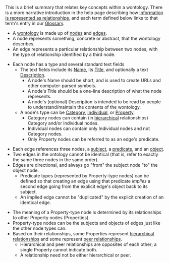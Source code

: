<!-- Copyright (c)  2010  Glen E. Ivey
     Permission is granted to copy, distribute and/or modify this document
     under the terms of the GNU Free Documentation License, Version 1.3;
     with no Invariant Sections, no Front-Cover Texts, and no Back-Cover Texts.
     A copy of the license is in the file COPYING.DOCUMENTATION
  -->
<!-- ads: "Information Architecture with Ontologies" -->
<amazonwidget adcode="ed7d9394-e0d3-450a-bebb-ca632b7b99d6" />
This is a brief summary that relates key concepts within a wontology.  There is a more narrative introduction in the help page describing how [[WmHelp:InformationAsRelationships|information is represented as relationships]], and each term defined below links to that term's entry in our [[WmHelp:GlossaryAtoO|Glossary]].

* A [[WmHelp:GlossaryPtoZ#anchor_Wontology|wontology]] is made up of [[WmHelp:GlossaryAtoO#anchor_Node|nodes]] and [[WmHelp:GlossaryAtoO#anchor_Edge|edges]].
* A node represents something, concrete or abstract, that the wontology describes.
* An edge represents a particular relationship between two nodes, with the type of relationship identified by a third node.

* Each node has a type and several standard text fields
** The text fields include its [[WmHelp:GlossaryAtoO#anchor_Name|Name]], its [[WmHelp:GlossaryPtoZ#anchor_Title|Title]], and optionally a text [[WmHelp:GlossaryAtoO#anchor_Description|Description]].
*** A node's Name should be short, and is used to create URLs and other computer-parsed symbols.
*** A node's Title should be a one-line description of what the node represents.
*** A node's (optional) Description is intended to be read by people to understand/maintain the contents of the wontology.
** A node's type can be [[#WmHelp:GlossaryAtoO#anchor_Category|Category]],  [[#WmHelp:GlossaryAtoO#anchor_Individual|Individual]], or [[#WmHelp:GlossaryPtoZ#anchor_Property|Property]].
*** Category nodes can contain (in [[#WmHelp:GlossaryAtoO#anchor_Hierarchical|hierarchical]] relationships) Category and/or Individual nodes.
*** Individual nodes can contain only Individual nodes and not Category nodes.
*** Only Property nodes can be referred to as an edge's predicate.

* Each edge references three nodes, a [[WmHelp:GlossaryPtoZ#anchor_Subject|subject]], a [[WmHelp:GlossaryPtoZ#anchor_Predicate|predicate]], and an [[WmHelp:GlossaryAtoO#anchor_Object|object]].
* Two edges in the ontology cannot be identical (that is, refer to exactly the same three nodes in the same order).
* Edges are directional, and always go "from" the subject node "to" the object node.
** Predicate types (represented by Property-type nodes) can be defined so that creating an edge using that predicate ''implies'' a second edge going from the explicit edge's object back to its subject.
** An implied edge cannot be "duplicated" by the explicit creation of an identical edge.

* The meaning of a Property-type node is determined by its relationships to other Property nodes (Properties).
* Property-type nodes can be the subjects and objects of edges just like the other node types can.
* Based on their relationships, some Properties represent [[WmHelp:GlossaryAtoO#anchor_Hierarchical|hierarchical relationships]] and some represent [[WmHelp:GlossaryPtoZ#anchor_Peer|peer relationships]].
** Hierarchical and peer relationships are opposites of each other; a single Property cannot indicate both.
** A relationship need not be either hierarchical or peer.
